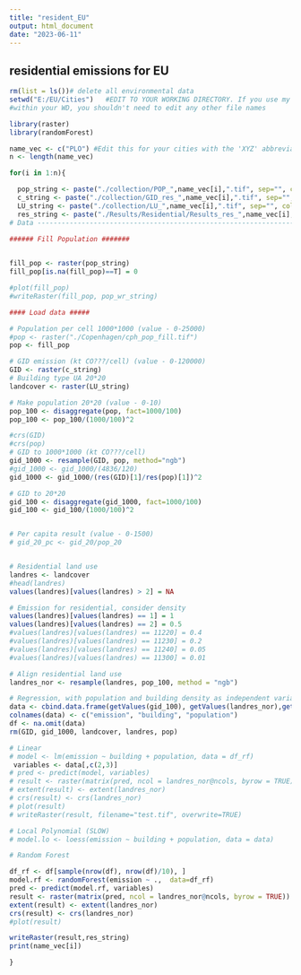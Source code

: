 ```yaml
---
title: "resident_EU"
output: html_document
date: "2023-06-11"
---
```


## residential emissions for EU

```r
rm(list = ls())# delete all environmental data
setwd("E:/EU/Cities")   #EDIT TO YOUR WORKING DIRECTORY. If you use my file structure and naming conventions
#within your WD, you shouldn't need to edit any other file names

library(raster)
library(randomForest)
```

```r
name_vec <- c("PLO") #Edit this for your cities with the 'XYZ' abbreviations for city names
n <- length(name_vec)

for(i in 1:n){

  pop_string <- paste("./collection/POP_",name_vec[i],".tif", sep="", collapse = "")
  c_string <- paste("./collection/GID_res_",name_vec[i],".tif", sep="", collapse = "")
  LU_string <- paste("./collection/LU_",name_vec[i],".tif", sep="", collapse = "")
  res_string <- paste("./Results/Residential/Results_res_",name_vec[i],".tif", sep="", collapse = "")
# Data --------------------------------------------------------------------
  
###### Fill Population #######


fill_pop <- raster(pop_string)                               
fill_pop[is.na(fill_pop)==T] = 0

#plot(fill_pop)
#writeRaster(fill_pop, pop_wr_string)

#### Load data #####

# Population per cell 1000*1000 (value - 0-25000)
#pop <- raster("./Copenhagen/cph_pop_fill.tif")   
pop <- fill_pop

# GID emission (kt CO???/cell) (value - 0-120000)
GID <- raster(c_string)                                
# Building type UA 20*20
landcover <- raster(LU_string)                             

# Make population 20*20 (value - 0-10)
pop_100 <- disaggregate(pop, fact=1000/100)
pop_100 <- pop_100/(1000/100)^2

#crs(GID)
#crs(pop)
# GID to 1000*1000 (kt CO???/cell) 
gid_1000 <- resample(GID, pop, method="ngb")
#gid_1000 <- gid_1000/(4836/120) 
gid_1000 <- gid_1000/(res(GID)[1]/res(pop)[1])^2                                                #@CONG: Do we need to change these numbers? Where do they come from?

# GID to 20*20
gid_100 <- disaggregate(gid_1000, fact=1000/100)
gid_100 <- gid_100/(1000/100)^2


# Per capita result (value - 0-1500)
# gid_20_pc <- gid_20/pop_20


# Residential land use
landres <- landcover
#head(landres)
values(landres)[values(landres) > 2] = NA

# Emission for residential, consider density
values(landres)[values(landres) == 1] = 1                                    #@CONG: Maybe we need to discuss these densities since the new LU data has updated codes
values(landres)[values(landres) == 2] = 0.5
#values(landres)[values(landres) == 11220] = 0.4
#values(landres)[values(landres) == 11230] = 0.2
#values(landres)[values(landres) == 11240] = 0.05
#values(landres)[values(landres) == 11300] = 0.01

# Align residential land use
landres_nor <- resample(landres, pop_100, method = "ngb")

# Regression, with population and building density as independent variables--------
data <- cbind.data.frame(getValues(gid_100), getValues(landres_nor),getValues(pop_100))
colnames(data) <- c("emission", "building", "population")
df <- na.omit(data)
rm(GID, gid_1000, landcover, landres, pop)

# Linear
# model <- lm(emission ~ building + population, data = df_rf)
 variables <- data[,c(2,3)]
# pred <- predict(model, variables)
# result <- raster(matrix(pred, ncol = landres_nor@ncols, byrow = TRUE))
# extent(result) <- extent(landres_nor)
# crs(result) <- crs(landres_nor)
# plot(result)
# writeRaster(result, filename="test.tif", overwrite=TRUE)

# Local Polynomial (SLOW)
# model.lo <- loess(emission ~ building + population, data = data)

# Random Forest

df_rf <- df[sample(nrow(df), nrow(df)/10), ]
model.rf <- randomForest(emission ~ .,  data=df_rf)
pred <- predict(model.rf, variables)
result <- raster(matrix(pred, ncol = landres_nor@ncols, byrow = TRUE))
extent(result) <- extent(landres_nor)
crs(result) <- crs(landres_nor)
#plot(result)

writeRaster(result,res_string)                       
print(name_vec[i])

}
```

